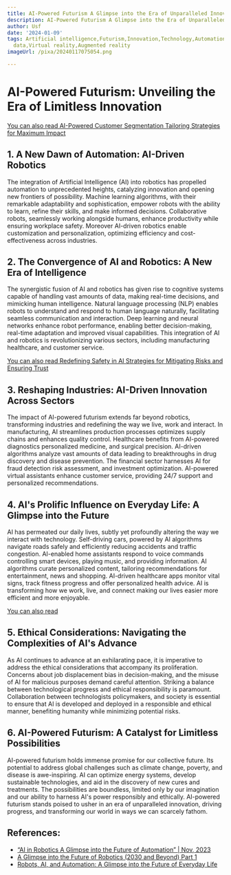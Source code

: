 ```yaml
---
title: AI-Powered Futurism A Glimpse into the Era of Unparalleled Innovation
description: AI-Powered Futurism A Glimpse into the Era of Unparalleled Innovation
author: Usf
date: '2024-01-09'
tags: Artificial intelligence,Futurism,Innovation,Technology,Automation,Machine learning,Robotics,Big
  data,Virtual reality,Augmented reality
imageUrl: /pixa/20240117075054.png

---
```

# **AI-Powered Futurism:  Unveiling the  Era  of Limitless Innovation**

[You can also read AI-Powered Customer Segmentation Tailoring Strategies for  Maximum Impact](AI-Powered%20Customer%20Segmentation%20Tailoring%20Strategies%20for%20Maximum%20Impact)


##  1.  **A New  Dawn of Automation: AI-Driven Robotics**

The integration of Artificial Intelligence (AI) into robotics has propelled automation to unprecedented  heights, catalyzing  innovation and opening new frontiers of  possibility.  Machine learning algorithms,  with their remarkable adaptability and sophistication,  empower robots  with the ability to learn, refine their  skills, and make  informed decisions. Collaborative robots, seamlessly  working alongside humans, enhance productivity while ensuring workplace safety. Moreover AI-driven robotics enable customization and personalization, optimizing efficiency and cost-effectiveness across industries.

## 2. **The Convergence of AI and Robotics: A New Era of  Intelligence**

The  synergistic fusion of AI and robotics has  given rise to cognitive systems capable of handling vast amounts  of data, making real-time decisions, and  mimicking human intelligence. Natural language processing (NLP) enables robots to understand and respond to human language naturally, facilitating seamless communication and interaction. Deep learning and neural networks enhance robot performance,  enabling better decision-making, real-time adaptation and improved visual capabilities. This  integration of AI and robotics is revolutionizing  various sectors, including manufacturing healthcare, and customer service.

[You can also read Redefining Safety in AI Strategies for  Mitigating Risks and Ensuring Trust](Redefining%20Safety%20in%20AI%20Strategies%20for%20Mitigating%20Risks%20and%20Ensuring%20Trust)


## 3. **Reshaping Industries: AI-Driven Innovation Across Sectors**

The impact of AI-powered futurism extends far beyond robotics, transforming industries and redefining  the way  we live, work and interact. In manufacturing, AI streamlines production processes optimizes supply chains and enhances quality control. Healthcare  benefits from AI-powered diagnostics personalized medicine, and surgical precision. AI-driven algorithms analyze vast amounts of data leading to breakthroughs in drug discovery and disease prevention. The financial sector harnesses AI for fraud detection risk assessment, and investment optimization. AI-powered virtual assistants  enhance customer  service, providing 24/7 support and  personalized recommendations.

## 4. **AI's Prolific Influence on  Everyday Life: A Glimpse into the Future**

AI has permeated our daily lives, subtly yet profoundly altering  the  way we interact with technology. Self-driving cars, powered by AI algorithms navigate roads safely and efficiently reducing accidents and  traffic congestion. AI-enabled home assistants respond to voice commands  controlling smart devices, playing music,  and  providing information. AI algorithms  curate personalized content, tailoring recommendations for entertainment, news and  shopping. AI-driven healthcare apps monitor vital signs, track fitness progress and offer personalized health advice. AI is transforming how we work, live, and  connect making our lives easier  more efficient and more enjoyable.

[You can also read ]()


## 5. **Ethical Considerations: Navigating the Complexities of AI's Advance**

As AI continues to advance at an exhilarating pace,  it  is imperative to address the ethical considerations  that accompany its proliferation.  Concerns about job displacement bias in decision-making, and the  misuse  of AI for malicious purposes demand careful attention. Striking a balance between technological progress  and ethical responsibility is paramount. Collaboration between technologists policymakers, and society is essential to ensure that AI is developed and deployed in a responsible and ethical  manner, benefiting humanity while minimizing potential risks.

## 6. **AI-Powered Futurism: A Catalyst for Limitless Possibilities**

AI-powered futurism holds immense promise for our collective future. Its  potential to address global challenges such as climate change, poverty, and disease is awe-inspiring. AI can optimize  energy systems, develop sustainable technologies, and aid in the discovery of new cures and treatments. The possibilities are boundless,  limited only  by our imagination and our ability to  harness AI's power responsibly and ethically. AI-powered futurism stands poised to usher in an era of unparalleled innovation, driving progress, and  transforming our world in ways we can scarcely fathom.

## References:
- [“AI in Robotics A Glimpse into the Future of Automation” | Nov, 2023](https://medium.com/@Land2Cyber/ai-in-robotics-a-glimpse-into-the-future-of-automation-7fb8fce8a6e7)
- [A Glimpse into the Future of Robotics (2030 and Beyond) Part 1](https://www.linkedin.com/pulse/navigating-next-decade-glimpse-future-robotics-2030-beyond-6aqzf)
- [Robots, AI, and Automation: A Glimpse into the Future of Everyday Life](https://geek.zone/robots-ai-and-automation-a-glimpse-into-the-future-of-everyday-life/)
